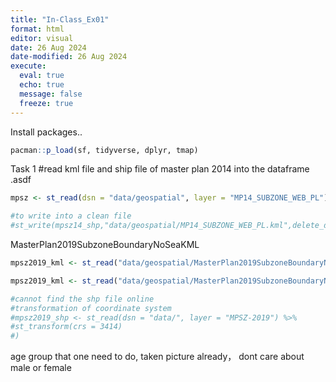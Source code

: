 ```yaml
---
title: "In-Class_Ex01"
format: html
editor: visual
date: 26 Aug 2024
date-modified: 26 Aug 2024 
execute: 
  eval: true
  echo: true
  message: false
  freeze: true
---
```


Install packages..

```r
pacman::p_load(sf, tidyverse, dplyr, tmap)
```

Task 1 #read kml file and ship file of master plan 2014 into the dataframe .asdf

```r
mpsz <- st_read(dsn = "data/geospatial", layer = "MP14_SUBZONE_WEB_PL")
```

```r
#to write into a clean file
#st_write(mpsz14_shp,"data/geospatial/MP14_SUBZONE_WEB_PL.kml",delete_dsn=TRUE)
```

MasterPlan2019SubzoneBoundaryNoSeaKML

```r
mpsz2019_kml <- st_read("data/geospatial/MasterPlan2019SubzoneBoundaryNoSeaKML.kml")
```

```r
mpsz2019_kml <- st_read("data/geospatial/MasterPlan2019SubzoneBoundaryNoSeaKML.kml")

```

```r
#cannot find the shp file online
#transformation of coordinate system
#mpsz2019_shp <- st_read(dsn = "data/", layer = "MPSZ-2019") %>%
#st_transform(crs = 3414)
#)
```

age group that one need to do, taken picture already， dont care about male or female
